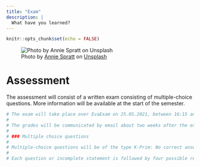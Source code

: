 ```yaml
---
title: "Exam"
description: |
  What have you learned?
---
```


```r
knitr::opts_chunk$set(echo = FALSE)
```

![<span>Photo by <a href="https://unsplash.com/@anniespratt?utm_source=unsplash&amp;utm_medium=referral&amp;utm_content=creditCopyText">Annie Spratt</a> on <a href="https://unsplash.com/s/photos/test?utm_source=unsplash&amp;utm_medium=referral&amp;utm_content=creditCopyText">Unsplash</a></span>](photos/annie-spratt-JexAuNCfefs-unsplash.jpg)

# Assessment

The assessment will consist of a written exam consisting of multiple-choice questions. More information will be available at the start of the semester.

```r
# The exam will take place over EvaExam on 25.05.2021, between 16:15 and 17:45. Additional information about the EvaExam system will be provided closer to the exam date.
# 
# The grades will be communicated by email about two weeks after the exam (i.e., 07.06.2021) and students who would like to view their exam results should write an email to the instructor to communicate that they will attend the in-person meeting scheduled for 15.06.2021 (16:00-17:00). 
# 
# ### Multiple choice questions
# 
# Multiple-choice questions will be of the type K-Prim: No correct answer, or several correct answers.
# 
# Each question or incomplete statement is followed by four possible responses or statements. For each response or statement, a decision must be made as to whether it is right or wrong. Regardless of whether the question is grammatically formulated in the singular or the plural, one, two, three, four or even none of the answers may be correct. For each question, four correct answers equal 1 point, three correct equal .5 points, and less than 3 correct answers equal 0 points.
```
